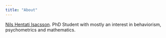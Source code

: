 ```yaml
---
title: "About"
---
```


[Nils Hentati Isacsson](https://ki.se/personer/nils-isacsson). PhD Student with mostly an interest in behaviorism, psychometrics and mathematics. 
